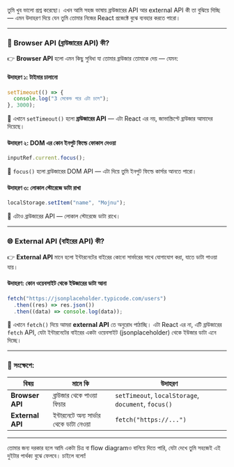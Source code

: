 তুমি খুব ভালো প্রশ্ন করেছো। এখন আমি সহজ ভাষায় ব্রাউজারের API আর external API কী তা বুঝিয়ে দিচ্ছি — এমন উদাহরণ দিয়ে যেন তুমি তোমার নিজের React প্রজেক্টে বুঝে ব্যবহার করতে পারো।

---

### 🧠 **Browser API (ব্রাউজারের API) কী?**

👉 **Browser API** হলো এমন কিছু সুবিধা যা তোমার ব্রাউজার তোমাকে দেয় — যেমন:

#### উদাহরণ ১: টাইমার চালানো

```js
setTimeout(() => {
  console.log("3 সেকেন্ড পরে এটা চলে");
}, 3000);
```

🔁 এখানে `setTimeout()` হলো **ব্রাউজারের API** — এটা React এর নয়, জাভাস্ক্রিপ্টে ব্রাউজার আমাদের দিয়েছে।

#### উদাহরণ ২: DOM এর কোন ইনপুট ফিল্ডে ফোকাস দেওয়া

```js
inputRef.current.focus();
```

🔁 `focus()` হলো ব্রাউজারের DOM API — এটা দিয়ে তুমি ইনপুট ফিল্ডে কার্সার আনতে পারো।

#### উদাহরণ ৩: লোকাল স্টোরেজে ডাটা রাখা

```js
localStorage.setItem("name", "Mojnu");
```

🔁 এটাও ব্রাউজারের API — লোকাল স্টোরেজে ডাটা রাখে।

---

### 🌐 **External API (বাইরের API) কী?**

👉 **External API** মানে হলো ইন্টারনেটের বাইরের কোনো সার্ভারের সাথে যোগাযোগ করা, যাতে ডাটা পাওয়া যায়।

#### উদাহরণ: কোন ওয়েবসাইট থেকে ইউজারের ডাটা আনা

```js
fetch("https://jsonplaceholder.typicode.com/users")
  .then((res) => res.json())
  .then((data) => console.log(data));
```

🔁 এখানে `fetch()` দিয়ে আমরা **external API** তে অনুরোধ পাঠাচ্ছি। এটা React এর না, এটি ব্রাউজারের `fetch` API, যেটা ইন্টারনেটের বাইরের একটা ওয়েবসাইট (jsonplaceholder) থেকে ইউজার ডাটা এনে দিচ্ছে।

---

### 📝 সংক্ষেপে:

| বিষয়             | মানে কি                                 | উদাহরণ                                              |
| ---------------- | --------------------------------------- | --------------------------------------------------- |
| **Browser API**  | ব্রাউজার থেকে পাওয়া ফিচার               | `setTimeout`, `localStorage`, `document`, `focus()` |
| **External API** | ইন্টারনেটে অন্য সার্ভার থেকে ডাটা নেওয়া | `fetch("https://...")`                              |

---

তোমার জন্য দরকার হলে আমি একটা চিত্র বা flow diagramও বানিয়ে দিতে পারি, যেটা দেখে তুমি সহজেই এই দুইটার পার্থক্য বুঝে ফেলবে। চাইলে বলো!
